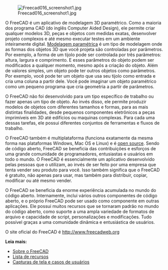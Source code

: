 <languages/>

{{Docnav
|[[Manual:Introduction/pt-br|Manual:Introdução]]
|[[Manual:Installing/pt-br|Manual:Instalando]]
|[[Manual:Introduction/pt-br|Manual Inicio]]
|IconL=Crystal Clear manual.png
|IconC=Crystal Clear manual.png
}}

{{Manual:TOC}}

[[Image:Freecad016_screenshot1.jpg]]

O FreeCAD é um aplicativo de modelagem 3D paramétrico. Como a maioria dos programa CAD (do inglês Computer Aided Design), ele permite criar qualquer modelos 3D, peças e objetos com medidas exatas, desenvolver projeto complexos e até mesmo executar testes em um ambiente inteiramente digital. [http://en.wikipedia.org/wiki/Parametric_feature_based_modeler Modelagem paramétrica] é um tipo de modelagem onde as formas dos objetos 3D que você projeta são controladas por parâmetros. Por exemplo, a forma de um tijolo pode ser controlada por três parâmetros: altura, largura e comprimento. E esses parâmetros do objeto podem ser modificados a qualquer momento, mesmo após a criação do objeto. Além de valores simples, um objeto pode ter outros objetos como parâmetros. Por exemplo, você pode ter um objeto que usa seu tijolo como entrada e cria uma coluna a partir dele. Você pode imaginar um objeto paramétrico como um pequeno programa que cria geometria a partir de parâmetros.

O FreeCAD não foi desenvolvido para um tipo específico de trabalho ou fazer apenas um tipo de objeto. Ao invés disso, ele permite produzir modelos de objetos com diferentes tamanhos e formas, para as mais distintas finalidades, desde pequenos componentes eletrônicos a peças imprimíveis em 3D até edifícios ou maquinas complexas. Para cada uma dessas tarefas, ele possui diferentes conjuntos de ferramentas e fluxos de trabalho.

O FreeCAD também é multiplataforma (funciona exatamente da mesma forma nas plataformas Windows, Mac OS e Linux) e é [http://en.wikipedia.org/wiki/Open-source_software open source]. Sendo de código aberto, FreeCAD se beneficia das contribuições e esforços de uma grande comunidade de programadores, entusiastas e usuários em todo o mundo. O FreeCAD é essencialmente um aplicativo desenvolvido pelas pessoas que o utilizam, ao invés de ser feito por uma empresa que tenta vender seu produto para você. Isso também significa que o FreeCAD é gratuito, não apenas para usar, mas também para distribuir, copiar, modificar ou até mesmo vender.

O FreeCAD se beneficia da enorme experiência acumulada no mundo do código aberto. Internamente, inclui vários outros componentes de código aberto, e o próprio FreeCAD pode ser usado como componente em outras aplicações. Ele possui muitos recursos que se tornaram padrão no mundo do código aberto, como suporte a uma ampla variedade de formatos de arquivo e capacidade de script, personalizações e modificações. Tudo possível graças a uma comunidade dinâmica e entusiástica de usuários.

<div class="mw-translate-fuzzy">
O site oficial do FreeCAD é http://www.freecadweb.org
</div>

'''Leia mais:'''

* [[About_FreeCAD/pt-br|Sobre o FreeCAD]]
* [[Feature_list/pt-br|Lista de recursos]]
* [http://forum.freecadweb.org/viewforum.php?f=24 Capturas de tela e casos de usuários]


{{Docnav
|[[Manual:Introduction/pt-br|Manual:Introdução]]
|[[Manual:Installing/pt-br|Manual:Instalando]]
|[[Manual:Introduction/pt-br|Manual Inicio]]
|IconL=Crystal Clear manual.png
|IconC=Crystal Clear manual.png
}}